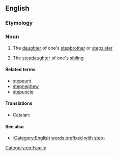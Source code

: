 ==English==

===Etymology===
{{prefix|step|niece|lang=en}}

===Noun===
{{en-noun}}

# {{context|rare|lang=en}} The [[daughter]] of one's [[stepbrother]] or [[stepsister]]
# {{context|rare|lang=en}} The [[stepdaughter]] of one's [[sibling]]

====Related terms====
*[[stepaunt]]
*[[stepnephew]]
*[[stepuncle]]

====Translations====
{{trans-top|daughter of one's stepsibling}}
* Catalan: {{t|ca|nebodastra|f}}
{{trans-mid}}
{{trans-bottom}}

{{trans-top|stepdaughter of one's sibling}}
{{trans-mid}}
{{trans-bottom}}

====See also====
* [[:Category:English words prefixed with step-]]

[[Category:en:Family]]